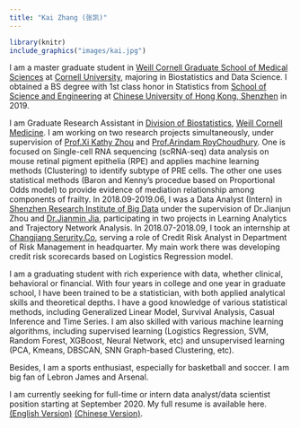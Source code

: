 ---
title: "Kai Zhang (张凯)"
---

```{r, out.width = '25%', fig.align='center', echo = FALSE}
library(knitr)
include_graphics("images/kai.jpg")
```


I am a master graduate student in [Weill Cornell Graduate School of Medical Sciences](https://gradschool.weill.cornell.edu) at [Cornell University](https://www.cornell.edu), majoring in Biostatistics and Data Science. I obtained a BS degree with 1st class honor in Statistics from [School of Science and Engineering](https://sse.cuhk.edu.cn/en) at [Chinese University of Hong Kong, Shenzhen](https://www.cuhk.edu.cn/en) in 2019. 

I am Graduate Research Assistant in [Division of Biostatistics](https://phs.weill.cornell.edu/research-collaboration/our-divisions/biostatistics), [Weill Cornell Medicine](https://weill.cornell.edu/). I am working on two research projects simultaneously, under supervision of [Prof.Xi Kathy Zhou](http://vivo.med.cornell.edu/display/cwid-kaz2004) and [Prof.Arindam RoyChoudhury](http://vivo.med.cornell.edu/display/cwid-arr2014). One is focused on Single-cell RNA sequencing (scRNA-seq) data analysis on mouse retinal pigment epithelia (RPE) and applies machine learning methods (Clustering) to identify subtype of PRE cells. The other one uses statistical methods (Baron and Kenny's procedue based on Proportional Odds model) to provide evidence of mediation relationship among components of frailty. In 2018.09-2019.06, I was a Data Analyst (Intern) in [Shenzhen Research Institute of Big Data](http://www.sribd.cn/index.php/en) under the supervision of Dr.Jianjun Zhou and [Dr.Jianmin Jia](https://myweb.cuhk.edu.cn/jmjia), participating in two projects in Learning Analytics and Trajectory Network Analysis. In 2018.07-2018.09, I took an internship at [Changjiang Serurity.Co](https://www.95579.com/), serving a role of Credit Risk Analyst in Department of Risk Management in headquarter. My main work there was developing credit risk scorecards based on Logistics Regression model.

I am a graduating student with rich experience with data, whether clinical, behavioral or financial. With four years in college and one year in graduate school, I have been trained to be a statistician, with both applied analytical skills and theoretical depths. I have a good knowledge of various statistical methods, including Generalized Linear Model, Survival Analysis, Casual Inference and Time Series. I am also skilled with various machine learning algorithms, including supervised learning (Logistics Regression, SVM, Random Forest, XGBoost, Neural Network, etc) and unsupervised learning (PCA, Kmeans, DBSCAN, SNN Graph-based Clustering, etc).   

Besides, I am a sports enthusiast, especially for basketball and soccer. I am big fan of Lebron James and Arsenal.

I am currently seeking for full-time or intern data analyst/data scientist position starting at September 2020. My full resume is available here. [(English Version)](files/Resume-KaiZhang-ChineseVersion.pdf) [(Chinese Version)](files/Resume-KaiZhang-ChineseVersion.pdf).